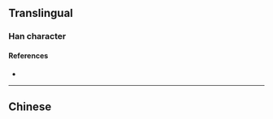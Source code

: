 {{also|梟}}
{{character info/new}}
==Translingual==

===Han character===
{{Han char|rn=75|rad=木|as=04|sn=8|four=|canj=PYSD|ids=⿹鸟木}}

====References====
* {{Han ref|kx=0517.011|hdz=21173.150|uh=67AD|ud=26541}}

----

==Chinese==
{{zh-see|梟}}